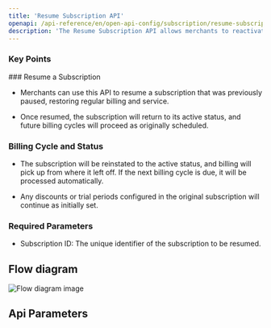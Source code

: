 ```yaml
---
title: 'Resume Subscription API'
openapi: /api-reference/en/open-api-config/subscription/resume-subscription.json  POST /api/v1/server-to-server-interface/subscription/{subscription_id}/resume
description: 'The Resume Subscription API allows merchants to reactivate a previously paused subscription, resuming the billing cycle and associated services for the customer.'
---
```


### Key Points

<Info>
  ### Resume a Subscription

  * Merchants can use this API to resume a subscription that was previously paused, restoring regular billing and service.

  * Once resumed, the subscription will return to its active status, and future billing cycles will proceed as originally scheduled.

  ### Billing Cycle and Status

  * The subscription will be reinstated to the active status, and billing will pick up from where it left off. If the next billing cycle is due, it will be processed automatically.

  * Any discounts or trial periods configured in the original subscription will continue as initially set.

  ### Required Parameters

  * Subscription ID: The unique identifier of the subscription to be resumed.
</Info>

## Flow diagram

![Flow diagram image](/images/timeline-diagram/flows-API-subs-resume.svg)

## Api Parameters